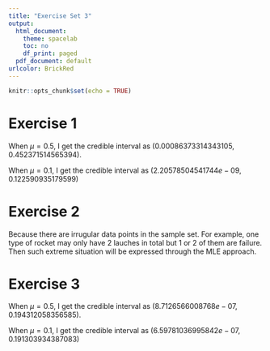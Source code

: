```yaml
---
title: "Exercise Set 3"
output:
  html_document:
    theme: spacelab
    toc: no
    df_print: paged
  pdf_document: default
urlcolor: BrickRed
---
```


```r
knitr::opts_chunk$set(echo = TRUE)
```

# Exercise 1
When $\mu = 0.5$, I get the credible interval as $(0.00086373314343105,0.452371514565394)$.

When $\mu = 0.1$, I get the credible interval as
$(2.20578504541744e-09,0.122590935179599)$

# Exercise 2
Because there are irrugular data points in the sample set.
For example, one type of rocket may only have 2 lauches in total but 1 or 2 of them are failure. Then such extreme situation will be expressed through the MLE approach. 

# Exercise 3
When $\mu = 0.5$, I get the credible interval as $(8.7126566008768e-07,0.194312058356585)$.

When $\mu = 0.1$, I get the credible interval as
$(6.59781036995842e-07,0.191303934387083)$
